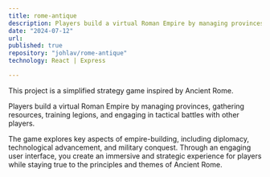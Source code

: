 ```yaml
---
title: rome-antique
description: Players build a virtual Roman Empire by managing provinces, gathering resources and training legions.
date: "2024-07-12"
url:
published: true
repository: "johlav/rome-antique"
technology: React | Express

---
```



This project is a simplified strategy game inspired by Ancient Rome.

Players build a virtual Roman Empire by managing provinces, gathering resources, training legions, and engaging in tactical battles with other players.

The game explores key aspects of empire-building, including diplomacy, technological advancement, and military conquest. Through an engaging user interface, you create an immersive and strategic experience for players while staying true to the principles and themes of Ancient Rome.
